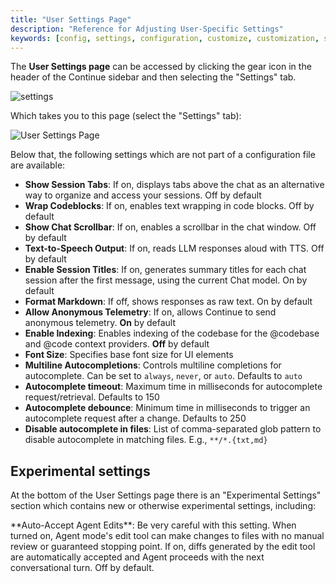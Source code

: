 ```yaml
---
title: "User Settings Page"
description: "Reference for Adjusting User-Specific Settings"
keywords: [config, settings, configuration, customize, customization, sidebar]
---
```


The **User Settings page** can be accessed by clicking the gear icon in the header of the Continue sidebar and then selecting the "Settings" tab.

![settings](/images/settings-header.png)

Which takes you to this page (select the "Settings" tab):

![User Settings Page](/images/settings-page.png)

Below that, the following settings which are not part of a configuration file are available:

- **Show Session Tabs**: If on, displays tabs above the chat as an alternative way to organize and access your sessions. Off by default
- **Wrap Codeblocks**: If on, enables text wrapping in code blocks. Off by default
- **Show Chat Scrollbar**: If on, enables a scrollbar in the chat window. Off by default
- **Text-to-Speech Output**: If on, reads LLM responses aloud with TTS. Off by default
- **Enable Session Titles**: If on, generates summary titles for each chat session after the first message, using the current Chat model. On by default
- **Format Markdown**: If off, shows responses as raw text. On by default
- **Allow Anonymous Telemetry**: If on, allows Continue to send anonymous telemetry. **On** by default
- **Enable Indexing**: Enables indexing of the codebase for the @codebase and @code context providers. **Off** by default
- **Font Size**: Specifies base font size for UI elements
- **Multiline Autocompletions**: Controls multiline completions for autocomplete. Can be set to `always`, `never`, or `auto`. Defaults to `auto`
- **Autocomplete timeout**: Maximum time in milliseconds for autocomplete request/retrieval. Defaults to 150
- **Autocomplete debounce**: Minimum time in milliseconds to trigger an autocomplete request after a change. Defaults to 250
- **Disable autocomplete in files**: List of comma-separated glob pattern to disable autocomplete in matching files. E.g., `**/*.{txt,md}`

## Experimental settings

At the bottom of the User Settings page there is an "Experimental Settings" section which contains new or otherwise experimental settings, including:

<Warning>
  **Auto-Accept Agent Edits**: Be very careful with this setting. When turned
  on, Agent mode's edit tool can make changes to files with no manual review or
  guaranteed stopping point. If on, diffs generated by the edit tool are
  automatically accepted and Agent proceeds with the next conversational turn.
  Off by default.
</Warning>
